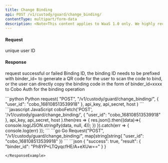 ```yaml
---
title: Change Binding
api: POST /v1/custody/guard/change_binding/
contentType: multipart/form-data
description: <Note>This content applies to WaaS 1.0 only. We highly recommend that you upgrade to <a href="/v2/guides/overview/introduction">WaaS 2.0</a>.</Note> This endpoint allows authenticated users to change their binding to a new Prime Broker. The user's `broker_user_id` is passed in the request body, and the new `binder_id` is returned in the JSON response.
---
```


#### Request
<ParamField body="user_id" type="String" required>unique user ID</ParamField>

#### Response
<ResponseField name="success" type="bool">request successful or failed</ResponseField>
   <ResponseField name="result" type="object">
      <Expandable title="object">
        <ResponseField name="binder_id" type="String" >Binding ID, the binding ID needs to be prefixed with binder_id= to generate a QR code for the user to scan the code to bind, or the user can directly copy the binding code in the form of binder_id=xxxx to Cobo Auth for the binding operation</ResponseField>
      </Expandable>
</ResponseField>

<RequestExample>
```python Python
request(
    "POST",
    "/v1/custody/guard/change_binding/",
    {
        "user_id": "cobo_168108513539918"
    },
    api_key, api_secret, host
)
```
```javascript JavaScript
coboFetch('POST', '/v1/custody/guard/change_binding/',
        {
           "user_id": "cobo_168108513539918"
        },
        api_key, api_secret, host
    ).then(res => {
        res.json().then((data)=>{
            console.log(JSON.stringify(data, null, 4));
        })
    }).catch(err => {
        console.log(err)
    });
```
```go Go
Request("POST", "/v1/custody/guard/change_binding/", map[string]string{
    "user_id": "cobo_168108513539918"
})
```
</RequestExample>

<ResponseExample>
```json
{
  "success": true,
  "result": {
    "binder_id": "Ph8YP+LTQyqcfHE/A+eXUw=="
  }
}

```
</ResponseExample>
